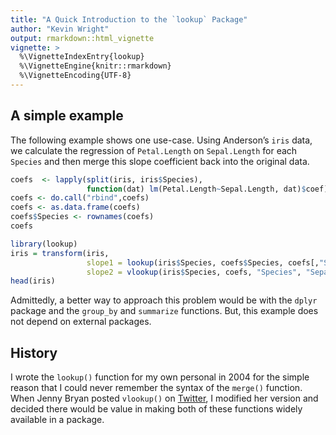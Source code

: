 ```yaml
---
title: "A Quick Introduction to the `lookup` Package"
author: "Kevin Wright"
output: rmarkdown::html_vignette
vignette: >
  %\VignetteIndexEntry{lookup}
  %\VignetteEngine{knitr::rmarkdown}
  %\VignetteEncoding{UTF-8}
---
```


## A simple example

The following example shows one use-case.  Using Anderson's `iris` data, we calculate the regression of `Petal.Length` on `Sepal.Length` for each `Species` and then merge this slope coefficient back into the original data.

```r
coefs  <- lapply(split(iris, iris$Species),
                 function(dat) lm(Petal.Length~Sepal.Length, dat)$coef)
coefs <- do.call("rbind",coefs)
coefs <- as.data.frame(coefs)
coefs$Species <- rownames(coefs)
coefs

library(lookup)
iris = transform(iris,
                 slope1 = lookup(iris$Species, coefs$Species, coefs[,"Sepal.Length"]),
                 slope2 = vlookup(iris$Species, coefs, "Species", "Sepal.Length"))
head(iris)
```

Admittedly, a better way to approach this problem would be with the `dplyr` package and the `group_by` and `summarize` functions. But, this example does not depend on external packages.

## History

I wrote the `lookup()` function for my own personal in 2004 for the simple reason that I could never remember the syntax of the `merge()` function. When Jenny Bryan posted `vlookup()` on [Twitter](https://twitter.com/JennyBryan/status/980978609794895872), I modified her version and decided there would be value in making both of these functions widely available in a package.

